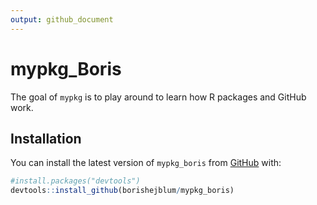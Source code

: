 ```yaml
---
output: github_document
---
```


<!-- README.md is generated from README.Rmd. Please edit that file -->


# mypkg_Boris

<!-- badges: start -->
<!-- badges: end -->

The goal of `mypkg` is to play around to learn how R packages and GitHub work.

## Installation

You can install the latest version of `mypkg_boris` from [GitHub](https://github.com/borishejblum/mypkg_boris) with:

``` r
#install.packages("devtools")
devtools::install_github(borishejblum/mypkg_boris)
```
